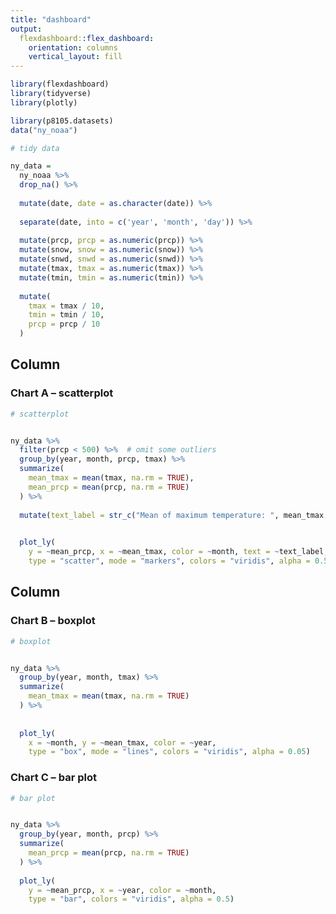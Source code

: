 ```yaml
---
title: "dashboard"
output: 
  flexdashboard::flex_dashboard:
    orientation: columns
    vertical_layout: fill
---
```


```r
library(flexdashboard)
library(tidyverse)
library(plotly)

library(p8105.datasets)
data("ny_noaa")
```

```r
# tidy data

ny_data = 
  ny_noaa %>% 
  drop_na() %>% 
  
  mutate(date, date = as.character(date)) %>% 
  
  separate(date, into = c('year', 'month', 'day')) %>% 
  
  mutate(prcp, prcp = as.numeric(prcp)) %>% 
  mutate(snow, snow = as.numeric(snow)) %>% 
  mutate(snwd, snwd = as.numeric(snwd)) %>% 
  mutate(tmax, tmax = as.numeric(tmax)) %>% 
  mutate(tmin, tmin = as.numeric(tmin)) %>% 
  
  mutate(
    tmax = tmax / 10,
    tmin = tmin / 10, 
    prcp = prcp / 10
  ) 
```

Column {data-width=650}
-----------------------------------------------------------------------

### Chart A -- scatterplot

```r
# scatterplot


ny_data %>% 
  filter(prcp < 500) %>%  # omit some outliers
  group_by(year, month, prcp, tmax) %>% 
  summarize(
    mean_tmax = mean(tmax, na.rm = TRUE),
    mean_prcp = mean(prcp, na.rm = TRUE)
  ) %>% 
  
  mutate(text_label = str_c("Mean of maximum temperature: ", mean_tmax, " degrees C", "\nMean of prescription: ", mean_prcp, " mm", "\nMonth:  ", month)) %>%  
  

  plot_ly(
    y = ~mean_prcp, x = ~mean_tmax, color = ~month, text = ~text_label,
    type = "scatter", mode = "markers", colors = "viridis", alpha = 0.5)

```

Column {data-width=350}
-----------------------------------------------------------------------

### Chart B -- boxplot

```r
# boxplot


ny_data %>% 
  group_by(year, month, tmax) %>% 
  summarize(
    mean_tmax = mean(tmax, na.rm = TRUE)
  ) %>% 
  
  
  plot_ly(
    x = ~month, y = ~mean_tmax, color = ~year,
    type = "box", mode = "lines", colors = "viridis", alpha = 0.05)

```

### Chart C --  bar plot

```r
# bar plot


ny_data %>% 
  group_by(year, month, prcp) %>% 
  summarize(
    mean_prcp = mean(prcp, na.rm = TRUE)
  ) %>% 
 
  plot_ly(
    y = ~mean_prcp, x = ~year, color = ~month,
    type = "bar", colors = "viridis", alpha = 0.5)

```

